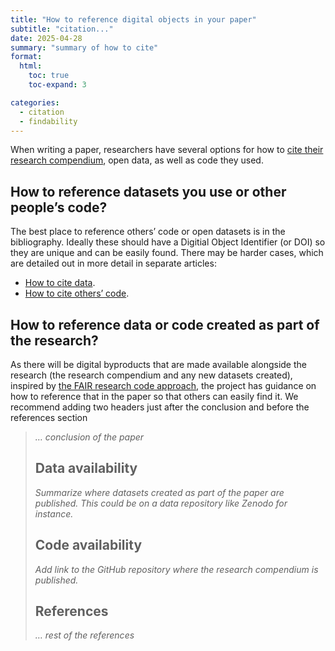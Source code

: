 ```yaml
---
title: "How to reference digital objects in your paper"
subtitle: "citation..."
date: 2025-04-28
summary: "summary of how to cite"
format:
  html:
    toc: true
    toc-expand: 3

categories:
  - citation
  - findability
---
```


When writing a paper, researchers have several options for how to [cite their research compendium](intro.qmd), open data, as well as code they used.

## How to reference datasets you use or other people's code?

The best place to reference others' code or open datasets is in the bibliography. Ideally these should have a Digitial Object Identifier (or DOI) so they are unique and can be easily found. There may be harder cases, which are detailed out in more detail in separate articles:

-   [How to cite data](citing-data.qmd).
-   [How to cite others' code](citing-code.qmd).

## How to reference data or code created as part of the research?

As there will be digital byproducts that are made available alongside the research (the research compendium and any new datasets created), inspired by [the FAIR research code approach](https://www.nature.com/articles/s41597-022-01710-x#data-availability), the project has guidance on how to reference that in the paper so that others can easily find it. We recommend adding two headers just after the conclusion and before the references section

> *... conclusion of the paper*
>
> ## Data availability
>
> *Summarize where datasets created as part of the paper are published. This could be on a data repository like Zenodo for instance.*
>
> ## Code availability
>
> *Add link to the GitHub repository where the research compendium is published.*
>
> ## References 
>
> *... rest of the references*
